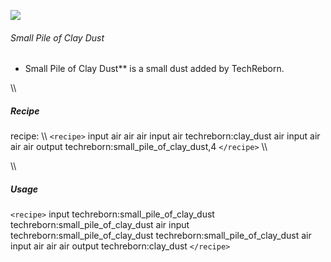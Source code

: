 ![](/mods/techreborn/small_pile_of_clay_dust.png)

###### Small Pile of Clay Dust

- Small Pile of Clay Dust** is a small dust added by TechReborn.

\\\\

##### Recipe

<Mcitem id="minecraft:crafting_table"/> recipe: \\\\
`<recipe>` input air air air input air techreborn:clay_dust air
input air air air output techreborn:small_pile_of_clay_dust,4
`</recipe>` \\\\

\\\\

##### Usage

`<recipe>` input techreborn:small_pile_of_clay_dust
techreborn:small_pile_of_clay_dust air input
techreborn:small_pile_of_clay_dust techreborn:small_pile_of_clay_dust
air input air air air output techreborn:clay_dust `</recipe>`
